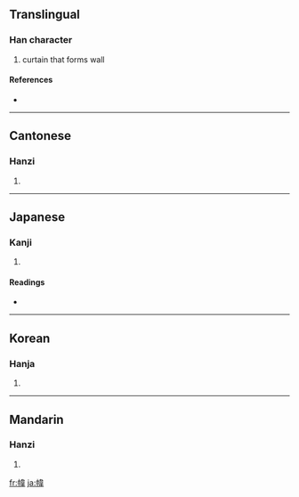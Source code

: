 {{also|帏}}
==Translingual==

===Han character===
{{Han char|rn=50|rad=巾|as=09|sn=12|four=4425<sub>6</sub>|canj=中月木一手 (LBDMQ)}}

# curtain that forms wall

====References====
* {{Han ref|kx=0334.180|dkj=08993|dj=0641.210|hdz=10748.090|uh=5E43|ud=24131|bh=B457|bd=46167}}

----

==Cantonese==

===Hanzi===
{{yue-hanzi|jyut=|y=wai4}}

# {{defn|Cantonese}}

----

==Japanese==

===Kanji===
{{ja-kanji|grade=|rs=巾09}}

# {{defn|Japanese}}

====Readings====
* {{ja-readings|on=[[い]] (i), [[き]] (ki)|kun=[[とばり]] (tobari), [[においぶく]] (nioibuku), [[ふくろ]] (fukuro)}}

----

==Korean==

===Hanja===
{{ko-hanja|hangeul=위|rv=wi|mr=wi}}

# {{defn|Korean}}

----

==Mandarin==

===Hanzi===
{{cmn-hanzi|sim=帏|pin=[[wéi]] ([[wei2]])|wg=wei<sup>2</sup>}}

# {{defn|Mandarin}}

[[fr:幃]]
[[ja:幃]]